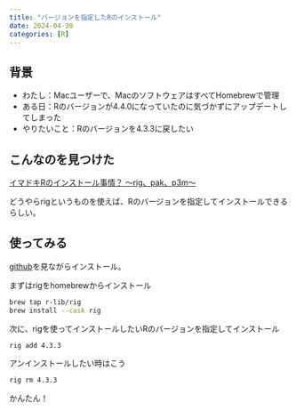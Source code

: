 ```yaml
---
title: "バージョンを指定したRのインストール"
date: 2024-04-30
categories: [R]
---
```



## 背景

- わたし：Macユーザーで、MacのソフトウェアはすべてHomebrewで管理
- ある日：Rのバージョンが4.4.0になっていたのに気づかずにアップデートしてしまった
- やりたいこと：Rのバージョンを4.3.3に戻したい

## こんなのを見つけた

[イマドキRのインストール事情？ ～rig、pak、p3m～](https://zenn.dev/eitsupi/articles/rig-pak-p3m-2023)

どうやらrigというものを使えば、Rのバージョンを指定してインストールできるらしい。

## 使ってみる

[github](https://github.com/r-lib/rig)を見ながらインストール。

まずはrigをhomebrewからインストール

```sh
brew tap r-lib/rig
brew install --cask rig 
```

次に、rigを使ってインストールしたいRのバージョンを指定してインストール

```sh
rig add 4.3.3
```

アンインストールしたい時はこう

```sh
rig rm 4.3.3
```

かんたん！
